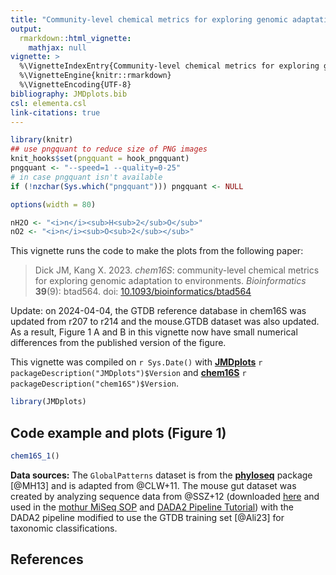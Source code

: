 ```yaml
---
title: "Community-level chemical metrics for exploring genomic adaptation to environments (2023)"
output: 
  rmarkdown::html_vignette:
    mathjax: null
vignette: >
  %\VignetteIndexEntry{Community-level chemical metrics for exploring genomic adaptation to environments (2023)}
  %\VignetteEngine{knitr::rmarkdown}
  %\VignetteEncoding{UTF-8}
bibliography: JMDplots.bib
csl: elementa.csl
link-citations: true
---
```


<style>
/* https://gomakethings.com/how-to-break-an-image-out-of-its-parent-container-with-css/ */
@media (min-width: 700px) {
  .full-width {
    left: 50%;
    margin-left: -50vw;
    margin-right: -50vw;
    max-width: 100vw;
    position: relative;
    right: 50%;
    width: 100vw;
  }
}
@media (min-width: 1000px) {
  .full-width {
    left: 50vw; /* fallback if needed */
    left: calc(50vw - 150px);
    width: 1000px;
    position: relative;
  }
}
</style>

```r
library(knitr)
## use pngquant to reduce size of PNG images
knit_hooks$set(pngquant = hook_pngquant)
pngquant <- "--speed=1 --quality=0-25"
# in case pngquant isn't available
if (!nzchar(Sys.which("pngquant"))) pngquant <- NULL 
```

```r
options(width = 80)
```

```r
nH2O <- "<i>n</i><sub>H<sub>2</sub>O</sub>"
nO2 <- "<i>n</i><sub>O<sub>2</sub></sub>"
```

This vignette runs the code to make the plots from the following paper:

> Dick JM, Kang X. 2023. *chem16S*: community-level chemical metrics for exploring genomic adaptation to environments. *Bioinformatics* **39**(9): btad564. doi: [10.1093/bioinformatics/btad564](https://doi.org/10.1093/bioinformatics/btad564)

Update: on 2024-04-04, the GTDB reference database in chem16S was updated from r207 to r214 and the mouse.GTDB dataset was also updated.
As a result, Figure 1 A and B in this vignette now have small numerical differences from the published version of the figure.

This vignette was compiled on `r Sys.Date()` with
**[JMDplots](https://github.com/jedick/JMDplots)** `r packageDescription("JMDplots")$Version` and
**[chem16S](https://github.com/jedick/chem16S)** `r packageDescription("chem16S")$Version`.

```r
library(JMDplots)
```

## Code example and plots (Figure 1)
```r
chem16S_1()
```

**Data sources:**
The `GlobalPatterns` dataset is from the [**phyloseq**](https://doi.org/10.18129/B9.bioc.phyloseq) package [@MH13] and is adapted from @CLW+11.
The mouse gut dataset was created by analyzing sequence data from @SSZ+12 (downloaded [here](https://mothur.s3.us-east-2.amazonaws.com/wiki/miseqsopdata.zip) and used in the [mothur MiSeq SOP](https://mothur.org/wiki/miseq_sop/) and [DADA2 Pipeline Tutorial](https://benjjneb.github.io/dada2/tutorial.html)) with the DADA2 pipeline modified to use the GTDB training set [@Ali23] for taxonomic classifications.

## References
